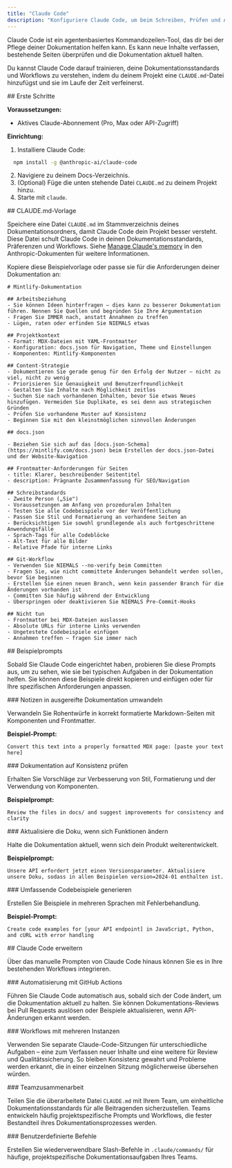```yaml
---
title: "Claude Code"
description: "Konfiguriere Claude Code, um beim Schreiben, Prüfen und Aktualisieren deiner Dokumentation zu unterstützen"
---
```


Claude Code ist ein agentenbasiertes Kommandozeilen-Tool, das dir bei der Pflege deiner Dokumentation helfen kann. Es kann neue Inhalte verfassen, bestehende Seiten überprüfen und die Dokumentation aktuell halten.

Du kannst Claude Code darauf trainieren, deine Dokumentationsstandards und Workflows zu verstehen, indem du deinem Projekt eine `CLAUDE.md`-Datei hinzufügst und sie im Laufe der Zeit verfeinerst.

<div id="getting-started">
  ## Erste Schritte
</div>

**Voraussetzungen:**

- Aktives Claude-Abonnement (Pro, Max oder API-Zugriff)

**Einrichtung:**

1. Installiere Claude Code:

```bash
  npm install -g @anthropic-ai/claude-code
  ```

2. Navigiere zu deinem Docs-Verzeichnis.
3. (Optional) Füge die unten stehende Datei `CLAUDE.md` zu deinem Projekt hinzu.
4. Starte mit `claude`.

<div id="claudemd-template">
  ## CLAUDE.md-Vorlage
</div>

Speichere eine Datei `CLAUDE.md` im Stammverzeichnis deines Dokumentationsordners, damit Claude Code dein Projekt besser versteht. Diese Datei schult Claude Code in deinen Dokumentationsstandards, Präferenzen und Workflows. Siehe [Manage Claude&#39;s memory](https://docs.anthropic.com/en/docs/claude-code/memory) in den Anthropic-Dokumenten für weitere Informationen.

Kopiere diese Beispielvorlage oder passe sie für die Anforderungen deiner Dokumentation an:

```mdx
# Mintlify-Dokumentation

## Arbeitsbeziehung
- Sie können Ideen hinterfragen – dies kann zu besserer Dokumentation führen. Nennen Sie Quellen und begründen Sie Ihre Argumentation
- Fragen Sie IMMER nach, anstatt Annahmen zu treffen
- Lügen, raten oder erfinden Sie NIEMALS etwas

## Projektkontext
- Format: MDX-Dateien mit YAML-Frontmatter
- Konfiguration: docs.json für Navigation, Theme und Einstellungen
- Komponenten: Mintlify-Komponenten

## Content-Strategie
- Dokumentieren Sie gerade genug für den Erfolg der Nutzer – nicht zu viel, nicht zu wenig
- Priorisieren Sie Genauigkeit und Benutzerfreundlichkeit
- Gestalten Sie Inhalte nach Möglichkeit zeitlos
- Suchen Sie nach vorhandenen Inhalten, bevor Sie etwas Neues hinzufügen. Vermeiden Sie Duplikate, es sei denn aus strategischen Gründen
- Prüfen Sie vorhandene Muster auf Konsistenz
- Beginnen Sie mit den kleinstmöglichen sinnvollen Änderungen

## docs.json

- Beziehen Sie sich auf das [docs.json-Schema](https://mintlify.com/docs.json) beim Erstellen der docs.json-Datei und der Website-Navigation

## Frontmatter-Anforderungen für Seiten
- title: Klarer, beschreibender Seitentitel
- description: Prägnante Zusammenfassung für SEO/Navigation

## Schreibstandards
- Zweite Person („Sie")
- Voraussetzungen am Anfang von prozeduralen Inhalten
- Testen Sie alle Codebeispiele vor der Veröffentlichung
- Passen Sie Stil und Formatierung an vorhandene Seiten an
- Berücksichtigen Sie sowohl grundlegende als auch fortgeschrittene Anwendungsfälle
- Sprach-Tags für alle Codeblöcke
- Alt-Text für alle Bilder
- Relative Pfade für interne Links

## Git-Workflow
- Verwenden Sie NIEMALS --no-verify beim Committen
- Fragen Sie, wie nicht committete Änderungen behandelt werden sollen, bevor Sie beginnen
- Erstellen Sie einen neuen Branch, wenn kein passender Branch für die Änderungen vorhanden ist
- Committen Sie häufig während der Entwicklung
- Überspringen oder deaktivieren Sie NIEMALS Pre-Commit-Hooks

## Nicht tun
- Frontmatter bei MDX-Dateien auslassen
- Absolute URLs für interne Links verwenden
- Ungetestete Codebeispiele einfügen
- Annahmen treffen – fragen Sie immer nach
```


<div id="sample-prompts">
  ## Beispielprompts
</div>

Sobald Sie Claude Code eingerichtet haben, probieren Sie diese Prompts aus, um zu sehen, wie sie bei typischen Aufgaben in der Dokumentation helfen. Sie können diese Beispiele direkt kopieren und einfügen oder für Ihre spezifischen Anforderungen anpassen.

<div id="convert-notes-to-polished-docs">
  ### Notizen in ausgereifte Dokumentation umwandeln
</div>

Verwandeln Sie Rohentwürfe in korrekt formatierte Markdown-Seiten mit Komponenten und Frontmatter.

**Beispiel-Prompt:**

```text wrap
Convert this text into a properly formatted MDX page: [paste your text here]
```

<div id="review-docs-for-consistency">
  ### Dokumentation auf Konsistenz prüfen
</div>

Erhalten Sie Vorschläge zur Verbesserung von Stil, Formatierung und der Verwendung von Komponenten.

**Beispielprompt:**

```text wrap
Review the files in docs/ and suggest improvements for consistency and clarity
```

<div id="update-docs-when-features-change">
  ### Aktualisiere die Doku, wenn sich Funktionen ändern
</div>

Halte die Dokumentation aktuell, wenn sich dein Produkt weiterentwickelt.

**Beispielprompt:**

```text wrap
Unsere API erfordert jetzt einen Versionsparameter. Aktualisiere unsere Doku, sodass in allen Beispielen version=2024-01 enthalten ist.
```

<div id="generate-comprehensive-code-examples">
  ### Umfassende Codebeispiele generieren
</div>

Erstellen Sie Beispiele in mehreren Sprachen mit Fehlerbehandlung.

**Beispiel-Prompt:**

```text wrap
Create code examples for [your API endpoint] in JavaScript, Python, and cURL with error handling
```

<div id="extending-claude-code">
  ## Claude Code erweitern
</div>

Über das manuelle Prompten von Claude Code hinaus können Sie es in Ihre bestehenden Workflows integrieren.

<div id="automation-with-github-actions">
  ### Automatisierung mit GitHub Actions
</div>

Führen Sie Claude Code automatisch aus, sobald sich der Code ändert, um die Dokumentation aktuell zu halten. Sie können Dokumentations-Reviews bei Pull Requests auslösen oder Beispiele aktualisieren, wenn API-Änderungen erkannt werden.

<div id="multi-instance-workflows">
  ### Workflows mit mehreren Instanzen
</div>

Verwenden Sie separate Claude-Code-Sitzungen für unterschiedliche Aufgaben – eine zum Verfassen neuer Inhalte und eine weitere für Review und Qualitätssicherung. So bleiben Konsistenz gewahrt und Probleme werden erkannt, die in einer einzelnen Sitzung möglicherweise übersehen würden.

<div id="team-collaboration">
  ### Teamzusammenarbeit
</div>

Teilen Sie die überarbeitete Datei `CLAUDE.md` mit Ihrem Team, um einheitliche Dokumentationsstandards für alle Beitragenden sicherzustellen. Teams entwickeln häufig projektspezifische Prompts und Workflows, die fester Bestandteil ihres Dokumentationsprozesses werden.

<div id="custom-commands">
  ### Benutzerdefinierte Befehle
</div>

Erstellen Sie wiederverwendbare Slash-Befehle in `.claude/commands/` für häufige, projektspezifische Dokumentationsaufgaben Ihres Teams.